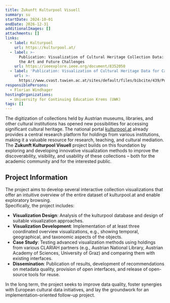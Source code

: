 ```yaml
---
title: Zukunft Kulturpool Visuell
summary: su
startDate: 2024-10-01
endDate: 2026-12-31
additionalImages: []
attachments: []
links:
  - label: Kulturpool
    url: https://kulturpool.at/
  - label: >-
      Publication: Visualization of Cultural Heritage Collection Data: State of
      the Art and Future Challenges
    url: https://ieeexplore.ieee.org/document/8352050
  - label: 'Publication: Visualization of Cultural Heritage Data for Casual Users'
    url: >-
      https://www.cvast.tuwien.ac.at/sites/default/files/bibcite/439/PubDat_250950.pdf
responsiblePersons:
  - Florian Windhager
hostingOrganizations:
  - University for Continuing Education Krems (UWK)
tags: []
---
```

The digitization of collections held by Austrian museums, libraries, and other cultural institutions has opened new possibilities for accessing significant cultural heritage. The national portal [kulturpool.at](https://kulturpool.at) already provides a central research platform for holdings from various institutions, making it a valuable resource for research, teaching, and cultural mediation.\
The **Zukunft Kulturpool Visuell** project builds on this foundation by exploring and developing innovative visualization methods to improve the discoverability, visibility, and usability of these collections – both for the academic community and for the interested public.

## Project Information

The project aims to develop several interactive collection visualizations that offer an intuitive overview of the entire dataset of kulturpool.at and enable exploratory browsing.\
Specifically, the project includes:

* **Visualization Design**: Analysis of the kulturpool database and design of suitable visualization approaches.
* **Visualization Development**: Implementation of at least three coordinated overview visualizations, e.g., showing temporal, geographical, and taxonomic aspects of the objects.
* **Case Study**: Testing advanced visualization methods using holdings from various CLARIAH partners (e.g., Austrian National Library, Austrian Academy of Sciences, University of Graz) and comparing them with existing interfaces.
* **Dissemination**: Publication of results, development of recommendations on metadata quality, provision of open interfaces, and release of open-source tools for reuse.

In the long term, the project seeks to improve data quality, foster synergies with European cultural data initiatives, and lay the groundwork for an implementation-oriented follow-up project.
